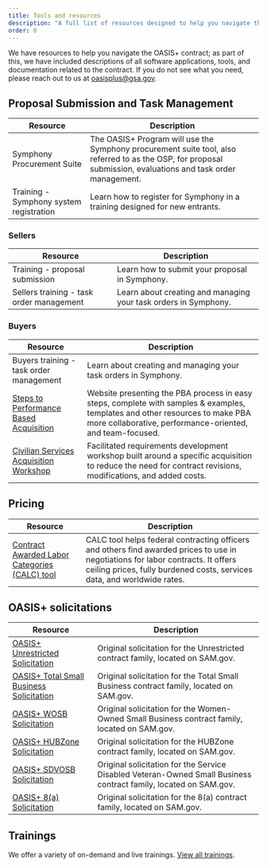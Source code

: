 ```yaml
---
title: Tools and resources
description: "A full list of resources designed to help you navigate the OASIS+ contract: explore software applications, tools, and documentation."
order: 0
---
```


We have resources to help you navigate the OASIS+ contract; as part of this, we have included descriptions of all software applications, tools, and documentation related to the contract. If you do not see what you need, please reach out to us at [oasisplus@gsa.gov](mailto:oasisplus@gsa.gov).

## Proposal Submission and Task Management
| Resource | Description |
| --------------------------| --------------------------|
| Symphony Procurement Suite | The OASIS+ Program will use the Symphony procurement suite tool, also referred to as the OSP, for proposal submission, evaluations and task order management. | 
| Training - Symphony system registration | Learn how to register for Symphony in a training designed for new entrants. | 

### Sellers
| Resource | Description |
| --------------------------| --------------------------|
| Training - proposal submission | Learn how to submit your proposal in Symphony. |
| Sellers training - task order management | Learn about creating and managing your task orders in Symphony. |

### Buyers
| Resource | Description |
| --------------------------| --------------------------|
| Buyers training - task order management | Learn about creating and managing your task orders in Symphony. |
| [Steps to Performance Based Acquisition](https://buy.gsa.gov/spba) | Website presenting the PBA process in easy steps, complete with samples & examples, templates and other resources to make PBA more collaborative, performance-oriented, and team-focused.|
| [Civilian Services Acquisition Workshop](https://www.gsa.gov/buy-through-us/products-and-services/professional-services/acquisition-support/civilian-services-acquisition-workshop-csaw?gsaredirect=csaw)| Facilitated requirements development workshop built around a specific acquisition to reduce the need for contract revisions, modifications, and added costs. |

## Pricing
| Resource | Description |
| --------------------------| --------------------------|
| [Contract Awarded Labor Categories (CALC) tool](https://buy.gsa.gov/pricing/) | CALC tool helps federal contracting officers and others find awarded prices to use in negotiations for labor contracts. It offers ceiling prices, fully burdened costs, services data, and worldwide rates. |

## OASIS+ solicitations
| Resource | Description |
| --------------------------| --------------------------|
| [OASIS+ Unrestricted Solicitation](https://sam.gov/opp/a23f23153c9241f0bd7c2fad1c71acc3/view)| Original solicitation for the Unrestricted contract family, located on SAM.gov. |
| [OASIS+ Total Small Business Solicitation](https://sam.gov/opp/aee19cd68ef845188b7861bd18489bc6/view) | Original solicitation for the Total Small Business contract family, located on SAM.gov. |
| [OASIS+ WOSB Solicitation](https://sam.gov/opp/b20856d65d5c4facbb7036d90c1d3be2/view) | Original solicitation for the Women-Owned Small Business contract family, located on SAM.gov. |
| [OASIS+ HUBZone Solicitation](https://sam.gov/opp/3a6cb8b7d68245249826eb2e7b61a0fe/view) | Original solicitation for the HUBZone contract family, located on SAM.gov. |
| [OASIS+ SDVOSB Solicitation](https://sam.gov/opp/378353249833430bb896c6303ad1a8b5/view) | Original solicitation for the Service Disabled Veteran-Owned Small Business contract family, located on SAM.gov.|
| [OASIS+ 8(a) Solicitation ](https://sam.gov/opp/913a0a54ea514ab287322007108895ec/view) | Original solicitation for the 8(a) contract family, located on SAM.gov. |

## Trainings

We offer a variety of on-demand and live trainings. [View all trainings](/events/).
